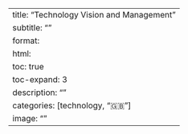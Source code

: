 ---
title: "Technology Vision and Management"
subtitle: ""
format:
  html:
    toc: true
    toc-expand: 3
description: ""
categories: [technology, "&#127468;&#127463;"]
image: ""
---